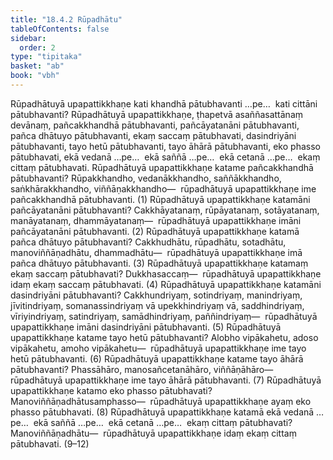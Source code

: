 ```yaml
---
title: "18.4.2 Rūpadhātu"
tableOfContents: false
sidebar:
  order: 2
type: "tipitaka"
basket: "ab"
book: "vbh"
---
```



<DynamicBreadcrumb />

<Division number="1015" book="vbh" bookNo="30" page="433">

<Paragraph number="3114" book="vbh">
Rūpadhātuyā upapattikkhaṇe kati khandhā pātubhavanti …pe…  kati cittāni pātubhavanti?
</Paragraph>

<Paragraph number="3115" book="vbh">
Rūpadhātuyā upapattikkhaṇe, ṭhapetvā asaññasattānaṃ devānaṃ, pañcakkhandhā pātubhavanti, pañcāyatanāni pātubhavanti, pañca dhātuyo pātubhavanti, ekaṃ saccaṃ pātubhavati, dasindriyāni pātubhavanti, tayo hetū pātubhavanti, tayo āhārā pātubhavanti, eko phasso pātubhavati, ekā vedanā …pe…  ekā saññā …pe…  ekā cetanā …pe…  ekaṃ cittaṃ pātubhavati.
</Paragraph>

</Division>
<Division number="1016" book="vbh" bookNo="30" page="433">

<Paragraph number="3116" book="vbh">
Rūpadhātuyā upapattikkhaṇe katame pañcakkhandhā pātubhavanti? Rūpakkhandho, vedanākkhandho, saññākkhandho, saṅkhārakkhandho, viññāṇakkhandho—  rūpadhātuyā upapattikkhaṇe ime pañcakkhandhā pātubhavanti. (1)
</Paragraph>

<Paragraph number="3117" book="vbh">
Rūpadhātuyā upapattikkhaṇe katamāni pañcāyatanāni pātubhavanti? Cakkhāyatanaṃ, rūpāyatanaṃ, sotāyatanaṃ, manāyatanaṃ, dhammāyatanaṃ—  rūpadhātuyā upapattikkhaṇe imāni pañcāyatanāni pātubhavanti. (2)
</Paragraph>

<Paragraph number="3118" book="vbh">
Rūpadhātuyā upapattikkhaṇe katamā pañca dhātuyo pātubhavanti? Cakkhudhātu, rūpadhātu, sotadhātu, manoviññāṇadhātu, dhammadhātu—  rūpadhātuyā upapattikkhaṇe imā pañca dhātuyo pātubhavanti. (3)
</Paragraph>

<Paragraph number="3119" book="vbh">
Rūpadhātuyā upapattikkhaṇe katamaṃ ekaṃ saccaṃ pātubhavati? Dukkhasaccaṃ—  rūpadhātuyā upapattikkhaṇe idaṃ ekaṃ saccaṃ pātubhavati. (4)
</Paragraph>

<Paragraph number="3120" book="vbh">
Rūpadhātuyā upapattikkhaṇe katamāni dasindriyāni pātubhavanti? Cakkhundriyaṃ, sotindriyaṃ, manindriyaṃ, jīvitindriyaṃ, somanassindriyaṃ vā upekkhindriyaṃ vā, saddhindriyaṃ, vīriyindriyaṃ, satindriyaṃ, samādhindriyaṃ, paññindriyaṃ—  rūpadhātuyā upapattikkhaṇe imāni dasindriyāni pātubhavanti. (5)
</Paragraph>

<Paragraph number="3121" book="vbh">
Rūpadhātuyā upapattikkhaṇe katame tayo hetū pātubhavanti? Alobho vipākahetu, adoso vipākahetu, amoho vipākahetu—  rūpadhātuyā upapattikkhaṇe ime tayo hetū pātubhavanti. (6)
</Paragraph>

<Paragraph number="3122" book="vbh">
Rūpadhātuyā upapattikkhaṇe katame tayo āhārā pātubhavanti? Phassāhāro, manosañcetanāhāro, viññāṇāhāro—  rūpadhātuyā upapattikkhaṇe ime tayo āhārā pātubhavanti. (7)
</Paragraph>

<Paragraph number="3123" book="vbh">
Rūpadhātuyā upapattikkhaṇe katamo eko phasso pātubhavati? Manoviññāṇadhātusamphasso—  rūpadhātuyā upapattikkhaṇe ayaṃ eko phasso pātubhavati. (8)
</Paragraph>

<Paragraph number="3124" book="vbh">
Rūpadhātuyā upapattikkhaṇe katamā ekā vedanā …pe…  ekā saññā …pe…  ekā cetanā …pe…  ekaṃ cittaṃ pātubhavati? Manoviññāṇadhātu—  rūpadhātuyā upapattikkhaṇe idaṃ ekaṃ cittaṃ pātubhavati. (9–12)
</Paragraph>
</Division>
